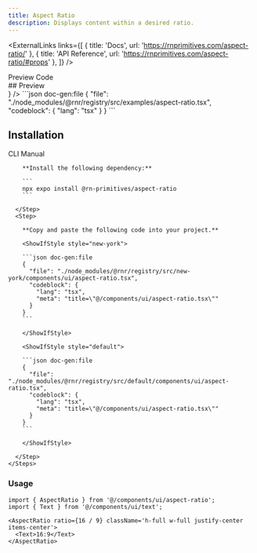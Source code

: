 ```yaml
---
title: Aspect Ratio
description: Displays content within a desired ratio.
---
```



<ExternalLinks
  links={[
    { title: 'Docs', url: 'https://rnprimitives.com/aspect-ratio/' },
    { title: 'API Reference', url: 'https://rnprimitives.com/aspect-ratio/#props' },
  ]}
/>

<div className="h-5"/>

<Tabs defaultValue="preview">
  <TabsList>
    <TabsTrigger value="preview">Preview</TabsTrigger>
    <TabsTrigger value="code">Code</TabsTrigger>
  </TabsList>
  <TabsContent value="preview">
    <div id="preview" className='*:hidden scroll-m-20' aria-hidden>
      ## Preview
    </div> 
    <PreviewCard preview={<AspectRatioPreview />} />
  </TabsContent>
  <TabsContent value="code">
    ```json doc-gen:file
    {
      "file": "./node_modules/@rnr/registry/src/examples/aspect-ratio.tsx",
      "codeblock": {
        "lang": "tsx"
      }
    }
    ```
  </TabsContent>
</Tabs>


## Installation

<Tabs defaultValue="cli">
  <TabsList>
    <TabsTrigger id="cli" value="cli">CLI</TabsTrigger>
    <TabsTrigger id="manual" value="manual">Manual</TabsTrigger>
  </TabsList>
  <TabsContent value="cli">
     <CommandTabs args={["add", "aspect-ratio"]}/>
  </TabsContent>
  <TabsContent value="manual">
    <Steps> 
      <Step>
 
        **Install the following dependency:**

        ```
        npx expo install @rn-primitives/aspect-ratio
        ```

      </Step>
      <Step>
 
        **Copy and paste the following code into your project.**

        <ShowIfStyle style="new-york">

        ```json doc-gen:file
        {
          "file": "./node_modules/@rnr/registry/src/new-york/components/ui/aspect-ratio.tsx",
          "codeblock": {
            "lang": "tsx",
            "meta": "title=\"@/components/ui/aspect-ratio.tsx\""
          }
        }
        ```

        </ShowIfStyle>

        <ShowIfStyle style="default">

        ```json doc-gen:file
        {
          "file": "./node_modules/@rnr/registry/src/default/components/ui/aspect-ratio.tsx",
          "codeblock": {
            "lang": "tsx",
            "meta": "title=\"@/components/ui/aspect-ratio.tsx\""
          }
        }
        ```

        </ShowIfStyle>
 
      </Step>
    </Steps>

  </TabsContent>
</Tabs>

### Usage

```tsx
import { AspectRatio } from '@/components/ui/aspect-ratio';
import { Text } from '@/components/ui/text';
```

```tsx
<AspectRatio ratio={16 / 9} className='h-full w-full justify-center items-center'>
  <Text>16:9</Text>
</AspectRatio>
```
